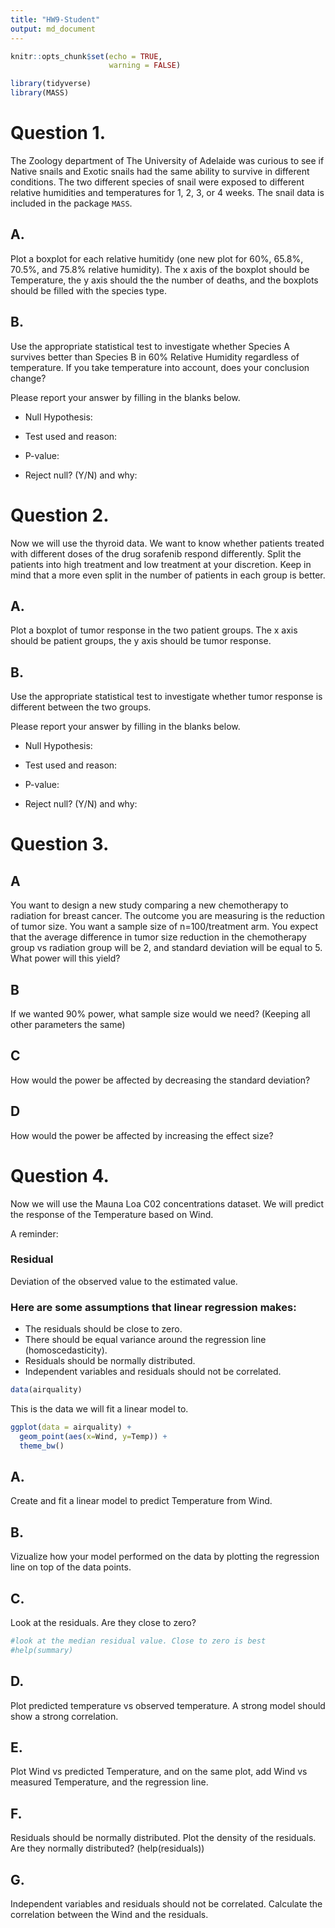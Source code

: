 ```yaml
---
title: "HW9-Student"
output: md_document
---
```


```r
knitr::opts_chunk$set(echo = TRUE,
                      warning = FALSE)
```


```r
library(tidyverse)
library(MASS)
```

# Question 1. 
The Zoology department of The University of Adelaide was curious to see if Native snails and Exotic snails had the same ability to survive in different conditions. The two different species of snail were exposed to different relative humidities and temperatures for 1, 2, 3, or 4 weeks. The snail data is included in the package `MASS`. 

## A. 
 Plot a boxplot for each relative humitidy (one new plot for 60%, 65.8%, 70.5%, and 75.8% relative humidity). The x axis of the boxplot should be Temperature, the y axis should the the number of deaths, and the boxplots should be filled with the species type. 


## B. 
Use the appropriate statistical test to investigate whether Species A survives better than Species B in 60% Relative Humidity regardless of temperature. If you take temperature into account, does your conclusion change? 

Please report your answer by filling in the blanks below. 

* Null Hypothesis: 

* Test used and reason:

* P-value:

* Reject null? (Y/N) and why:


# Question 2. 
Now we will use the thyroid data. We want to know whether patients treated with different doses of the drug sorafenib respond differently. Split the patients into high treatment and low treatment at your discretion. Keep in mind that a more even split in the number of patients in each group is better. 

## A. 
Plot a boxplot of tumor response in the two patient groups. The x axis should be patient groups, the y axis should be tumor response.


## B. 
Use the appropriate statistical test to investigate whether tumor response is different between the two groups.

Please report your answer by filling in the blanks below. 

* Null Hypothesis: 

* Test used and reason:

* P-value:

* Reject null? (Y/N) and why:

# Question 3. 

## A
You want to design a new study comparing a new chemotherapy to radiation for breast cancer. The outcome you are measuring is the reduction of tumor size. You want a sample size of n=100/treatment arm. You expect that the average difference in tumor size reduction in the chemotherapy group vs radiation group will be 2, and standard deviation will be equal to 5. What power will this yield?

## B
If we wanted 90% power, what sample size would we need? (Keeping all other parameters the same)

## C
How would the power be affected by decreasing the standard deviation? 

## D
How would the power be affected by increasing the effect size?


# Question 4. 
Now we will use the Mauna Loa C02 concentrations dataset. We will predict the response of the Temperature based on Wind.

A reminder: 

### Residual 
Deviation of the observed value to the estimated value. 

### Here are some assumptions that linear regression makes: 
* The residuals should be close to zero.
* There should be equal variance around the regression line (homoscedasticity).
* Residuals should be normally distributed.
* Independent variables and residuals should not be correlated.

```r
data(airquality)
```


This is the data we will fit a linear model to. 
```r
ggplot(data = airquality) +
  geom_point(aes(x=Wind, y=Temp)) +
  theme_bw()
```

## A.
Create and fit a linear model to predict Temperature from Wind.


## B.
Vizualize how your model performed on the data by plotting the regression line on top of the data points. 


## C. 
Look at the residuals. Are they close to zero? 
```r
#look at the median residual value. Close to zero is best
#help(summary)
```


## D. 
Plot predicted temperature vs observed temperature. A strong model should show a strong correlation.


## E. 
Plot Wind vs predicted Temperature, and on the same plot, add Wind vs measured Temperature, and the regression line.


## F. 
Residuals should be normally distributed. Plot the density of the residuals. Are they normally distributed? (help(residuals))


## G.
Independent variables and residuals should not be correlated. Calculate the correlation between the Wind and the residuals. 

